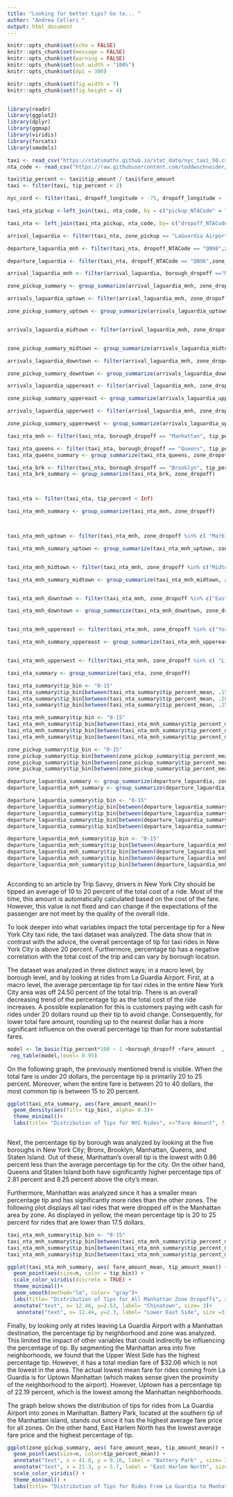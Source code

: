 ```yaml
---
title: "Looking for better tips? Go to... "
author: "Andrea Celleri "
output: html_document
---
```


```r
knitr::opts_chunk$set(echo = FALSE)
knitr::opts_chunk$set(message = FALSE)
knitr::opts_chunk$set(warning = FALSE)
knitr::opts_chunk$set(out.width = "100%")
knitr::opts_chunk$set(dpi = 300)

knitr::opts_chunk$set(fig.width = 7)
knitr::opts_chunk$set(fig.height = 4)


library(readr)
library(ggplot2)
library(dplyr)
library(ggmap)
library(viridis)
library(forcats)
library(smodels)
```


```r
taxi <- read_csv("https://statsmaths.github.io/stat_data/nyc_taxi_50.csv")
nta_code <- read_csv("https://raw.githubusercontent.com/toddwschneider/nyc-taxi-data/master/data/taxi-zone-lookup-with-ntacode.csv")

```


```r

taxi$tip_percent <- taxi$tip_amount / taxi$fare_amount
taxi <- filter(taxi, tip_percent < 2)

nyc_cord <- filter(taxi, dropoff_longitude > -75, dropoff_longitude < -65, dropoff_latitude < 42, dropoff_latitude > 40  )

taxi_nta_pickup <-left_join(taxi, nta_code, by = c("pickup_NTACode" = "ntacode"))

taxi_nta <- left_join(taxi_nta_pickup, nta_code, by= c("dropoff_NTACode" = "ntacode"), suffix = c("_pickup", "_dropoff"), tip_percent < 2)

arrival_laguardia <- filter(taxi_nta, zone_pickup == "LaGuardia Airport" ,pickup_longitude > -74.8, pickup_longitude < -73.2, pickup_latitude < 42, pickup_latitude > 40.76)

departure_laguardia_mnh <- filter(taxi_nta, dropoff_NTACode == "QN98",zone_dropoff == "LaGuardia Airport" , dropoff_longitude > -74.8, dropoff_longitude < -73.2, dropoff_latitude < 42, dropoff_latitude > 40.76 , borough_pickup =="Manhattan")

departure_laguardia <- filter(taxi_nta, dropoff_NTACode == "QN98",zone_dropoff == "LaGuardia Airport" , dropoff_longitude > -74.8, dropoff_longitude < -73.2, dropoff_latitude < 42, dropoff_latitude > 40.76 )

```

```r
arrival_laguardia_mnh <- filter(arrival_laguardia, borough_dropoff =="Manhattan")

zone_pickup_summary <- group_summarize(arrival_laguardia_mnh, zone_dropoff)

arrivals_laguardia_uptown <- filter(arrival_laguardia_mnh, zone_dropoff %in% c( "Marble Hill", "Inwood", "Washigton Heights", "West Harlem", "Hamilton Heights", "Manhattanville", "Morningside Heights", "Central Harlem", "Harlem", "Astor Row", "Sugar Hill", "Marcus Garvey Park", "Le Petit Senegal", "East Harlem", "Upper East Side", "Lenox Hill", "Carnegie Hill", "Yorkville", "Upper West Side", "Lincoln Square", "Morningside Heights", "Washington Heights North", "Washington Heights South", "Inwood", "Inwood Hill Park", "Highbridge Park", "Hamilton Heights", "Central Harlem North", "East Harlem North", "Morningside Heights"))

zone_pickup_summary_uptown <- group_summarize(arrivals_laguardia_uptown, zone_dropoff)


arrivals_laguardia_midtown <- filter(arrival_laguardia_mnh, zone_dropoff %in% c("Midtown", "Columbus Circle", "Sutton Place", "Rickefeller Center", "Diamond District", "Trutle Bay", "Midtown East", "Midtown", "Tudon City", "Little Brazil" , "Hudson Yards", "Midtown West", "Garment District", "Koreatown", "Murray Hill", "Tenderloin", "Madison Sq", "Clinton West", "East Chelsea", "Flatiron", "Garment District", "Union sq" , "Kips Bay", "Murray Hill", "West Chelsea/Hudson Yards", "Sutton Place/Turtle Bay North", "UN/Turtle Bay South","Sutton Place/Turtle Bay North", "Penn Station/Madison Sq West", "Times Sq/Theatre District", "Gramercy", "Union Sq", "Midtown North", "Midtown South"))


zone_pickup_summary_midtown <- group_summarize(arrivals_laguardia_midtown, zone_dropoff)

arrivals_laguardia_downtown <- filter(arrival_laguardia_mnh, zone_dropoff %in% c("East Village", "Alphabet City", "TriBeCa/Civic Center", " Little Italy/NoLiTa", "SoHo", "Hudson Sq", " Lower East Side", "Chinatown", "seaport","Two Bridges/Seward Park", "World Trade Center", "Financial District South", "Financial District North", "Battery Park City", "Battery Park", "Greenwich Village North", "Greenwich Village South", "Meatpacking/West Village West", "West Village", "Seaport", "Lower East Side", "Little Italy/NoLiTa"))

zone_pickup_summary_downtown <- group_summarize(arrivals_laguardia_downtown, zone_dropoff)

arrivals_laguardia_uppereast <- filter(arrival_laguardia_mnh, zone_dropoff %in% c("Yorkville East", "Upper East Side North", "Upper East Side South", "Yorkville West", "East Harlem South", "Lenox Hill West", "Lenox Hill East"))

zone_pickup_summary_uppereast <- group_summarize(arrivals_laguardia_uppereast, zone_dropoff)

arrivals_laguardia_upperwest <- filter(arrival_laguardia_mnh, zone_dropoff %in% c( "Lincoln Square East", "Lincoln Square West","Bloomingdale",  "Upper West Side North", "Upper West Side South", "Manhattan Valley", "Bloomingdale"))

zone_pickup_summary_upperewest <- group_summarize(arrivals_laguardia_upperwest, zone_dropoff)

```

```r
taxi_nta_mnh <- filter(taxi_nta, borough_dropoff == "Manhattan", tip_percent < Inf, tip_percent < 2)

taxi_nta_queens <- filter(taxi_nta, borough_dropoff == "Queens", tip_percent < Inf, tip_percent < 2)
taxi_nta_queens_summary <- group_summarize(taxi_nta_queens, zone_dropoff)

taxi_nta_brk <- filter(taxi_nta, borough_dropoff == "Brooklyn", tip_percent < Inf, tip_percent < 2)
taxi_nta_brk_summary <- group_summarize(taxi_nta_brk, zone_dropoff)



taxi_nta <- filter(taxi_nta, tip_percent < Inf)

taxi_nta_mnh_summary <- group_summarize(taxi_nta_mnh, zone_dropoff)



taxi_nta_mnh_uptown <- filter(taxi_nta_mnh, zone_dropoff %in% c( "Marble Hill", "Inwood", "Washigton Heights", "West Harlem", "Hamilton Heights", "Manhattanville", "Morningside Heights", "Central Harlem", "Harlem", "Astor Row", "Sugar Hill", "Marcus Garvey Park", "Le Petit Senegal", "East Harlem", "Upper East Side", "Lenox Hill", "Carnegie Hill", "Yorkville", "Upper West Side", "Lincoln Square", "Morningside Heights", "Washington Heights North", "Washington Heights South", "Inwood", "Inwood Hill Park", "Highbridge Park", "Hamilton Heights", "Central Harlem North", "East Harlem North", "Morningside Heights"))

taxi_nta_mnh_summary_uptown <- group_summarize(taxi_nta_mnh_uptown, zone_dropoff)


taxi_nta_mnh_midtown <- filter(taxi_nta_mnh, zone_dropoff %in% c("Midtown", "Columbus Circle", "Sutton Place", "Rickefeller Center", "Diamond District", "Trutle Bay", "Midtown East", "Midtown", "Tudon City", "Little Brazil" , "Hudson Yards", "Midtown West", "Garment District", "Koreatown", "Murray Hill", "Tenderloin", "Madison Sq", "Clinton West", "East Chelsea", "Flatiron", "Garment District", "Union sq" , "Kips Bay", "Murray Hill", "West Chelsea/Hudson Yards", "Sutton Place/Turtle Bay North", "UN/Turtle Bay South","Sutton Place/Turtle Bay North", "Penn Station/Madison Sq West", "Times Sq/Theatre District", "Gramercy", "Union Sq", "Midtown North", "Midtown South"))

taxi_nta_mnh_summary_midtown <- group_summarize(taxi_nta_mnh_midtown, zone_dropoff)


taxi_nta_mnh_downtown <- filter(taxi_nta_mnh, zone_dropoff %in% c("East Village", "Alphabet City", "TriBeCa/Civic Center", " Little Italy/NoLiTa", "SoHo", "Hudson Sq", " Lower East Side", "Chinatown", "seaport","Two Bridges/Seward Park", "World Trade Center", "Financial District South", "Financial District North", "Battery Park City", "Battery Park", "Greenwich Village North", "Greenwich Village South", "Meatpacking/West Village West", "West Village", "Seaport", "Lower East Side", "Little Italy/NoLiTa"))

taxi_nta_mnh_downtown <- group_summarize(taxi_nta_mnh_downtown, zone_dropoff)


taxi_nta_mnh_uppereast <- filter(taxi_nta_mnh, zone_dropoff %in% c("Yorkville East", "Upper East Side North", "Upper East Side South", "Yorkville West", "East Harlem South", "Lenox Hill West", "Lenox Hill East"))

taxi_nta_mnh_summary_uppereast <- group_summarize(taxi_nta_mnh_uppereast, zone_dropoff)


taxi_nta_mnh_upperwest <- filter(taxi_nta_mnh, zone_dropoff %in% c( "Lincoln Square East", "Lincoln Square West","Bloomingdale",  "Upper West Side North", "Upper West Side South", "Manhattan Valley", "Bloomingdale"))
```

```r
taxi_nta_summary <- group_summarize(taxi_nta, zone_dropoff)

taxi_nta_summary$tip_bin <- "0-15"
taxi_nta_summary$tip_bin[between(taxi_nta_summary$tip_percent_mean, .15, .20)] <- "15-20"
taxi_nta_summary$tip_bin[between(taxi_nta_summary$tip_percent_mean, .20, .25)] <- "20-25"
taxi_nta_summary$tip_bin[between(taxi_nta_summary$tip_percent_mean, .25, Inf)] <- "25+"

taxi_nta_mnh_summary$tip_bin <- "0-15"
taxi_nta_mnh_summary$tip_bin[between(taxi_nta_mnh_summary$tip_percent_mean, .15, .20)] <- "15-20"
taxi_nta_mnh_summary$tip_bin[between(taxi_nta_mnh_summary$tip_percent_mean, .20, .25)] <- "20-25"
taxi_nta_mnh_summary$tip_bin[between(taxi_nta_mnh_summary$tip_percent_mean, .25, Inf)] <- "25+"

zone_pickup_summary$tip_bin <- "0-15"
zone_pickup_summary$tip_bin[between(zone_pickup_summary$tip_percent_mean, .15, .21)] <- "15-21"
zone_pickup_summary$tip_bin[between(zone_pickup_summary$tip_percent_mean, .21, .25)] <- "21-25"
zone_pickup_summary$tip_bin[between(zone_pickup_summary$tip_percent_mean, .25, Inf)] <- "25+"

departure_laguardia_summary <- group_summarize(departure_laguardia, zone_pickup)
departure_laguardia_mnh_summary <- group_summarize(departure_laguardia_mnh, zone_pickup)

departure_laguardia_summary$tip_bin <- "0-15"
departure_laguardia_summary$tip_bin[between(departure_laguardia_summary$tip_percent_mean, .15, .20)] <- "15-20"
departure_laguardia_summary$tip_bin[between(departure_laguardia_summary$tip_percent_mean, .20, .21)] <- "20-21"
departure_laguardia_summary$tip_bin[between(departure_laguardia_summary$tip_percent_mean, .21, .25)] <- "21-25"
departure_laguardia_summary$tip_bin[between(departure_laguardia_summary$tip_percent_mean, .25, Inf)] <- "25+"

departure_laguardia_mnh_summary$tip_bin <- "0-15"
departure_laguardia_mnh_summary$tip_bin[between(departure_laguardia_mnh_summary$tip_percent_mean, .15, .20)] <- "15-20"
departure_laguardia_mnh_summary$tip_bin[between(departure_laguardia_mnh_summary$tip_percent_mean, .20, .21)] <- "20-21"
departure_laguardia_mnh_summary$tip_bin[between(departure_laguardia_mnh_summary$tip_percent_mean, .21, .25)] <- "21-25"
departure_laguardia_mnh_summary$tip_bin[between(departure_laguardia_mnh_summary$tip_percent_mean, .25, Inf)] <- "25+"
```

```r

```

According to an article by Trip Savvy, drivers in New York City should be tipped an average of 10 to 20 percent of the total cost of a ride. Most of the time, this amount is automatically calculated based on the cost of the fare. However, this value is not fixed and can change if the expectations of the passenger are not meet by the quality of the overall ride. 

To look deeper into what variables impact the total percentage tip for a New York City taxi ride, the taxi dataset was analyzed. The data show that in contrast with the advice, the overall percentage of tip for taxi rides in New York City is above 20 percent. Furthermore, percentage tip has a negative correlation with the total cost of the trip and can vary by borough location.
 

The dataset was analyzed in three distinct ways; in a macro level, by borough level, and by looking at rides from La Guardia Airport. First, at a macro level, the average percentage tip for taxi rides in the entire New York City area was off 24.50 percent of the total trip. There is an overall decreasing trend of the percentage tip as the total cost of the ride increases. A possible explanation for this is customers paying with cash for rides under 20 dollars round up their tip to avoid change. Consequently,  for lower total fare amount, rounding up to the nearest dollar has a more significant influence on the overall percentage tip than for more substantial fares. 

```r
model <- lm_basic(tip_percent*100 ~ 1 +borough_dropoff +fare_amount  , data = taxi_nta)
 reg_table(model,level= 0.95) 
```

On the following graph, the previously mentioned trend is visible. When the total fare is under 20 dollars, the percentage tip is primarily  20 to 25 percent. Moreover, when the entire fare is between 20 to 40 dollars, the most common tip is between 15 to 20 percent. 


```r

ggplot(taxi_nta_summary, aes(fare_amount_mean))+
  geom_density(aes(fill= tip_bin), alpha= 0.3)+
  theme_minimal()+
  labs(title= "Distribution of Tips for NYC Rides", x="Fare Amount", fill= "Percentage Tip")



```

Next, the percentage tip by borough was analyzed by looking at the five boroughs in New York City; Bronx, Brooklyn, Manhattan, Queens, and Staten Island. Out of these, Manhattan's overall tip is the lowest with 0.86 percent less than the average percentage tip for the city. On the other hand, Queens and Staten Island both have significantly higher percentage tips of 2.81 percent and 8.25 percent above the city's mean. 

Furthermore, Manhattan was analyzed since it has a smaller mean percentage tip and has significantly more rides than the other zones. The following plot displays all taxi rides that were dropped off in the Manhattan area by zone.  As displayed in yellow, the mean percentage tip is 20 to 25 percent for rides that are lower than 17.5 dollars. 


```r
taxi_nta_mnh_summary$tip_bin <- "0-15"
taxi_nta_mnh_summary$tip_bin[between(taxi_nta_mnh_summary$tip_percent_mean, .15, .20)] <- "15-20"
taxi_nta_mnh_summary$tip_bin[between(taxi_nta_mnh_summary$tip_percent_mean, .20, .25)] <- "20-25"
taxi_nta_mnh_summary$tip_bin[between(taxi_nta_mnh_summary$tip_percent_mean, .25, Inf)] <- "25+"

ggplot(taxi_nta_mnh_summary, aes( fare_amount_mean, tip_amount_mean)) +
  geom_point(aes(size=n, color = tip_bin)) +
  scale_color_viridis(discrete = TRUE) +
  theme_minimal()+
  geom_smooth(method="lm", color= "gray")+
  labs(title= "Distribution of Tips for All Manhattan Zone Dropoffs", x="Fare Amount", y= "Tip Amount" , legend= "Percentage Tip")+
  annotate("text", x= 12.46, y=2.53, label= "Chinatown", size= 3)+
   annotate("text", x= 12.44, y=2.3, label= "Lower East Side", size =3)
```

Finally, by looking only at rides leaving La Guardia Airport with a Manhattan destination, the percentage tip by neighborhood and zone was analyzed. This limited the impact of other variables that could indirectly be influencing the percentage of tip. By segmenting the Manhattan area into five neighborhoods, we found that the Upper West Side has the highest percentage tip. However, it has a total median fare of $32.06 which is not the lowest in the area. The actual lowest mean fare for rides coming from La Guardia is for Uptown Manhattan (which makes sense given the proximity of the neighborhood to the airport). However, Uptown has a percentage tip of 22.19 percent, which is the lowest among the Manhattan neighborhoods. 

The graph below shows the distribution of tips for rides from La Guardia Airport into zones in Manhattan. Battery Park, located at the southern tip of the Manhattan island, stands out since it has the highest average fare price for all zones. On the other hand, East Harlem North has the lowest average fare price and the highest percentage of tip. 


```r
ggplot(zone_pickup_summary, aes( fare_amount_mean, tip_amount_mean)) +
  geom_point(aes(size=n, color=tip_percent_mean)) +
  annotate("text", x = 41.8, y = 9.16, label = "Battery Park" , size= 3) +
  annotate("text", x = 21.3, y = 5.7, label = "East Harlem North", size=3 ) + 
  scale_color_viridis() +
  theme_minimal() +
  labs(title= "Distribution of Tips for Rides From La Guardia to Manhattan", x="Fare Amount", y= "Tip Amount" , legend= "Percentage Tip", fill= "Tip Percent")
```






















